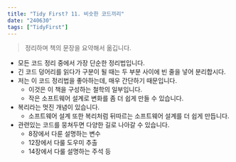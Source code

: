 ```yaml
---
title: "Tidy First? 11. 비슷한 코드끼리"
date: "240630"
tags: ["TidyFirst"]
---
```


> 정리하며 책의 문장을 요약해서 옮깁니다.

- 모든 코드 정리 중에서 가장 단순한 정리법입니다.
- 긴 코드 덩어리를 읽다가 구분이 될 때는 두 부분 사이에 빈 줄을 넣어 분리합시다.
- 저는 이 코드 정리법을 좋아하는데, 매우 간단하기 때문입니다.
  - 이것은 이 책을 구성하는 철학의 일부입니다.
  - 작은 소프트웨어 설계로 변화를 좀 더 쉽게 만들 수 있습니다.
- 복리라는 멋진 개념이 있습니다.
  - 소프트웨어 설계 또한 복리처럼 뒤따르는 소프트웨어 설계를 더 쉽게 만듭니다.
- 관련있는 코드를 뭉쳐두면 다양한 길로 나아갈 수 있습니다.
  - 8장에서 다룬 설명하는 변수
  - 12장에서 다룰 도우미 추출
  - 14장에서 다룰 설명하는 주석 등
